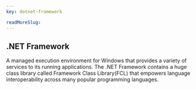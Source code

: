 ```yaml
---
key: dotnet-framework

readMoreSlug:
---
```


## .NET Framework

A managed execution environment for Windows that provides a variety of services to its running applications. The .NET Framework contains a huge class library called Framework Class Library(FCL) that empowers language interoperability across many popular programming languages.

